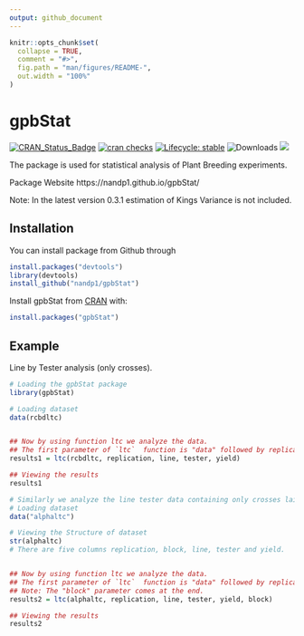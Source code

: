 ---
output: github_document
---

```{r, include = FALSE}
knitr::opts_chunk$set(
  collapse = TRUE,
  comment = "#>",
  fig.path = "man/figures/README-",
  out.width = "100%"
)
```

# gpbStat

<!-- badges: start -->
[![CRAN\_Status\_Badge](https://www.r-pkg.org/badges/version/gpbStat)](https://cran.r-project.org/package=gpbStat)
[![cran checks](https://cranchecks.info/badges/summary/gpbStat)](https://cran.r-project.org/web/checks/check_results_gpbStat.html)
[![Lifecycle: stable](https://img.shields.io/badge/lifecycle-stable-brightgreen.svg)](https://lifecycle.r-lib.org/articles/stages.html#stable-1)
![Downloads](http://cranlogs.r-pkg.org/badges/gpbStat)
[![](https://cranlogs.r-pkg.org/badges/grand-total/gpbStat)](https://cran.r-project.org/package=gpbStat)
<!-- badges: end -->

The package is used for statistical analysis of Plant Breeding experiments.  

Package Website https://nandp1.github.io/gpbStat/ 

Note: In the latest version 0.3.1 estimation of Kings Variance is not included. 

## Installation

You can install package from Github  through 
``` r
install.packages("devtools")
library(devtools)
install_github("nandp1/gpbStat")
```

Install gpbStat from [CRAN](https://CRAN.R-project.org) with:

``` r
install.packages("gpbStat")
```

## Example

Line by Tester analysis (only crosses).

```{r example}

# Loading the gpbStat package
library(gpbStat)

# Loading dataset
data(rcbdltc)


## Now by using function ltc we analyze the data.
## The first parameter of `ltc`  function is "data" followed by replication, line, tester and dependent variable(yield)
results1 = ltc(rcbdltc, replication, line, tester, yield)

## Viewing the results
results1
```

```{r}
# Similarly we analyze the line tester data containing only crosses laid out in Alpha lattice design.
# Loading dataset
data("alphaltc")

# Viewing the Structure of dataset
str(alphaltc)
# There are five columns replication, block, line, tester and yield.


## Now by using function ltc we analyze the data.
## The first parameter of `ltc`  function is "data" followed by replication, line, tester, dependent variable(yield) and block.
## Note: The "block" parameter comes at the end.
results2 = ltc(alphaltc, replication, line, tester, yield, block)

## Viewing the results
results2
```


